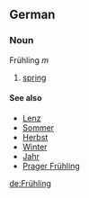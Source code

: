 ==German==
===Noun===
Frühling ''m''

# [[spring]]

====See also====
*[[Lenz]]
*[[Sommer]]
*[[Herbst]]
*[[Winter]]
*[[Jahr]]
*[[Prager Frühling]]

[[de:Frühling]]